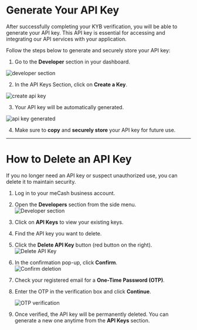 # Generate Your API Key

After successfully completing your KYB verification, you will be able to generate your API key. 
This API key is essential for accessing and integrating our API services with your application. 

Follow the steps below to generate and securely store your API key:


1. Go to the **Developer** section in your dashboard.

![developer section](/Screenshot100106.png) 

2. In the API Keys Section, click on **Create a Key**.

![create api key](/api-key-1.png)

3. Your API key will be automatically generated.

![api key generated](/Screenshot084315.png)

4. Make sure to **copy** and **securely store** your API key for future use.


---



# How to Delete an API Key

If you no longer need an API key or suspect unauthorized use, you can delete it to maintain security.

1. Log in to your meCash business account. 


2. Open the **Developers** section from the side menu.  
   ![Developer section](/Screenshot100106.png)  


3. Click on **API Keys** to view your existing keys.  


4. Find the API key you want to delete.  


5. Click the **Delete API Key** button (red button on the right).  
   ![Delete API Key](/Screenshot091543.png) 


6. In the confirmation pop-up, click **Confirm**.  
   ![Confirm deletion](/Screenshot091600.png)  


7. Check your registered email for a **One-Time Password (OTP)**.


8. Enter the OTP in the verification box and click **Continue**.  

   ![OTP verification](/Screenshot091611.png)  


9. Once verified, the API key will be permanently deleted. You can generate a new one anytime from the **API Keys** section.
